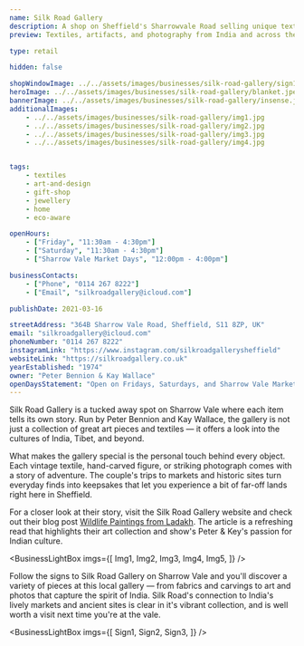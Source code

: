 ```yaml
---
name: Silk Road Gallery
description: A shop on Sheffield's Sharrowvale Road selling unique textiles, art, and photographs from India.
preview: Textiles, artifacts, and photography from India and across the world.

type: retail

hidden: false

shopWindowImage: ../../assets/images/businesses/silk-road-gallery/sign1.jpeg
heroImage: ../../assets/images/businesses/silk-road-gallery/blanket.jpeg
bannerImage: ../../assets/images/businesses/silk-road-gallery/insense.jpeg
additionalImages:
    - ../../assets/images/businesses/silk-road-gallery/img1.jpg
    - ../../assets/images/businesses/silk-road-gallery/img2.jpg
    - ../../assets/images/businesses/silk-road-gallery/img3.jpg
    - ../../assets/images/businesses/silk-road-gallery/img4.jpg


tags:
    - textiles
    - art-and-design
    - gift-shop
    - jewellery
    - home
    - eco-aware

openHours:
    - ["Friday", "11:30am - 4:30pm"]
    - ["Saturday", "11:30am - 4:30pm"]
    - ["Sharrow Vale Market Days", "12:00pm - 4:00pm"]

businessContacts:
    - ["Phone", "0114 267 8222"]
    - ["Email", "silkroadgallery@icloud.com"]

publishDate: 2021-03-16

streetAddress: "364B Sharrow Vale Road, Sheffield, S11 8ZP, UK"
email: "silkroadgallery@icloud.com"
phoneNumber: "0114 267 8222"
instagramLink: "https://www.instagram.com/silkroadgallerysheffield"
websiteLink: "https://silkroadgallery.co.uk"
yearEstablished: "1974"
owner: "Peter Bennion & Kay Wallace"
openDaysStatement: "Open on Fridays, Saturdays, and Sharrow Vale Market Days."
---
```


Silk Road Gallery is a tucked away spot on Sharrow Vale where each item tells its own story. Run by Peter Bennion and Kay Wallace, 
the gallery is not just a collection of great art pieces and textiles — it offers a look into the cultures of India, Tibet, and 
beyond.

What makes the gallery special is the personal touch behind every object. Each vintage textile, hand-carved figure, or striking 
photograph comes with a story of adventure. The couple's trips to markets and historic sites turn everyday finds into keepsakes that
let you experience a bit of far-off lands right here in Sheffield.

For a closer look at their story, visit the Silk Road Gallery website and check out their blog post [Wildlife Paintings from Ladakh](https://silkroadgallery.co.uk/blogs/news/wildlife-paintings-from-ladakh).
The article is a refreshing read that highlights their art collection and show's Peter & Key's passion for Indian culture. 



<BusinessLightBox imgs={[
    Img1,
    Img2,
    Img3,
    Img4,
    Img5,
    ]}
/>

Follow the signs to Silk Road Gallery on Sharrow Vale and you'll discover a variety of pieces at this local gallery — from fabrics and carvings 
to art and photos that capture the spirit of India. Silk Road's connection to India's lively markets and ancient sites is clear in 
it's vibrant collection, and is well worth a visit next time you're at the vale.


<BusinessLightBox imgs={[
    Sign1,
    Sign2,
    Sign3,
    ]}
/>